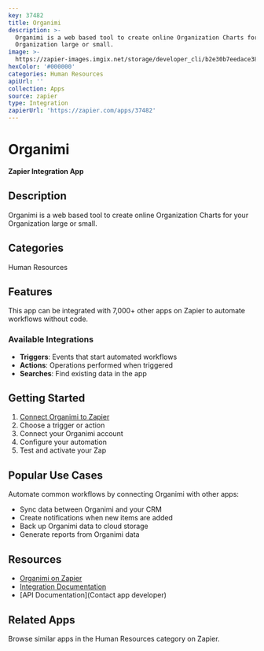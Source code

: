 ```yaml
---
key: 37482
title: Organimi
description: >-
  Organimi is a web based tool to create online Organization Charts for your
  Organization large or small.
image: >-
  https://zapier-images.imgix.net/storage/developer_cli/b2e30b7eedace3883faec273be44f36b_2.png?auto=format%2Ccompress&ixlib=python-3.0.0&q=50
hexColor: '#000000'
categories: Human Resources
apiUrl: ''
collection: Apps
source: zapier
type: Integration
zapierUrl: 'https://zapier.com/apps/37482'
---
```

# Organimi

**Zapier Integration App**

## Description

Organimi is a web based tool to create online Organization Charts for your Organization large or small.

## Categories

Human Resources

## Features

This app can be integrated with 7,000+ other apps on Zapier to automate workflows without code.

### Available Integrations

- **Triggers**: Events that start automated workflows
- **Actions**: Operations performed when triggered
- **Searches**: Find existing data in the app

## Getting Started

1. [Connect Organimi to Zapier](https://zapier.com/apps/37482)
2. Choose a trigger or action
3. Connect your Organimi account
4. Configure your automation
5. Test and activate your Zap

## Popular Use Cases

Automate common workflows by connecting Organimi with other apps:

- Sync data between Organimi and your CRM
- Create notifications when new items are added
- Back up Organimi data to cloud storage
- Generate reports from Organimi data

## Resources

- [Organimi on Zapier](https://zapier.com/apps/37482)
- [Integration Documentation](https://zapier.com/apps/37482/integrations)
- [API Documentation](Contact app developer)

## Related Apps

Browse similar apps in the Human Resources category on Zapier.

